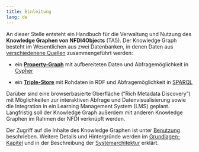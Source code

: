 ```yaml
---
title: Einleitung
lang: de
---
```


An dieser Stelle entsteht ein Handbuch für die Verwaltung und Nutzung des **Knowledge Graphen von NFDI4Objects** (TA5). Der Knowledge Graph besteht im Wesentlichen aus zwei Datenbanken, in denen Daten aus [verschiedenene Quellen](data-sources.qmd) zusammengeführt werden:

- ein **[Property-Graph](#property-graphen)** mit aufbereiteten Daten und Abfragemöglichkeit in [Cypher](cypher.qmd)

- ein **[Triple-Store](#triple-store)** mit Rohdaten in RDF und Abfragemöglichkeit in [SPARQL](sparql.qmd)

Darüber sind eine browserbasierte Oberfläche ("Rich Metadata Discovery") mit Möglichkeiten zur interaktiven Abfrage und Datenvisualisierung sowie die Integration in ein Learning Management System (LMS) geplant. Langfristig soll der Knowledge Graph außerdem mit anderen Knowledge Graphen im Rahmen der NFDI verknüpft werden.

Der Zugriff auf die Inhalte des Knowledge Graphen ist unter [Benutzung](usage.qmd) beschrieben. Weitere Details und Hintergründe werden im [Grundlagen-Kapitel](basics.qmd) und in der Beschreibung der [Systemarchitektur](architecture.qmd) erklärt.

